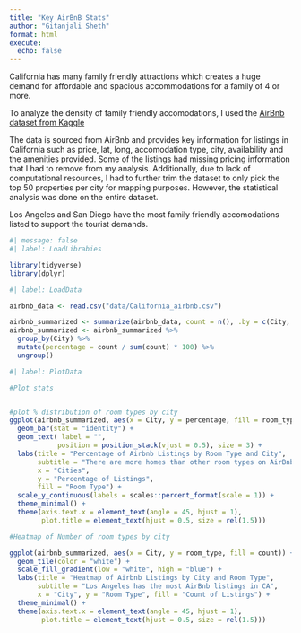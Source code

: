 ```yaml
---
title: "Key AirBnB Stats"
author: "Gitanjali Sheth"
format: html
execute: 
  echo: false
---
```


California has many family friendly attractions which creates a huge demand for affordable and spacious accommodations for a family of 4 or more. 

To analyze the density of family friendly accomodations, I used the [AirBnb dataset from Kaggle]( https://www.kaggle.com/datasets/setseries/airbnb-listings-in-california?resource=download&select=California_airbnb.csv)

The data is sourced from AirBnb and provides key information for listings in California such as price, lat, long, accomodation type, city, availability and the amenities provided. Some of the listings had missing pricing information  that I had to remove from my analysis. Additionally, due to lack of computational resources, I had to further trim the dataset to only pick the top 50 properties per city for mapping purposes. However, the statistical analysis was done on the entire dataset.

Los Angeles and San Diego have the most family friendly accomodations listed to support the tourist demands.

```r
#| message: false
#| label: LoadLibrabies

library(tidyverse)
library(dplyr)
```
```r
#| label: LoadData

airbnb_data <- read.csv("data/California_airbnb.csv")

airbnb_summarized <- summarize(airbnb_data, count = n(), .by = c(City, room_type))
airbnb_summarized <- airbnb_summarized %>%
  group_by(City) %>%
  mutate(percentage = count / sum(count) * 100) %>%
  ungroup()
```

```r
#| label: PlotData

#Plot stats


#plot % distribution of room types by city
ggplot(airbnb_summarized, aes(x = City, y = percentage, fill = room_type)) +
  geom_bar(stat = "identity") +
  geom_text( label = "",
            position = position_stack(vjust = 0.5), size = 3) +
  labs(title = "Percentage of Airbnb Listings by Room Type and City",
       subtitle = "There are more homes than other room types on AirBnb regardless of the city",
       x = "Cities",
       y = "Percentage of Listings",
       fill = "Room Type") +
  scale_y_continuous(labels = scales::percent_format(scale = 1)) +
  theme_minimal() +
  theme(axis.text.x = element_text(angle = 45, hjust = 1),
        plot.title = element_text(hjust = 0.5, size = rel(1.5)))

#Heatmap of Number of room types by city

ggplot(airbnb_summarized, aes(x = City, y = room_type, fill = count)) +
  geom_tile(color = "white") +
  scale_fill_gradient(low = "white", high = "blue") +
  labs(title = "Heatmap of Airbnb Listings by City and Room Type",
       subtitle = "Los Angeles has the most AirBnb listings in CA",
       x = "City", y = "Room Type", fill = "Count of Listings") +
  theme_minimal() +
  theme(axis.text.x = element_text(angle = 45, hjust = 1),
        plot.title = element_text(hjust = 0.5, size = rel(1.5)))
```


